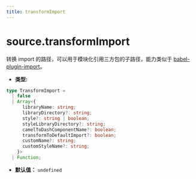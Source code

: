 ```yaml
---
title: transformImport
---
```


# source.transformImport

转换 import 的路径，可以用于模块化引用三方包的子路径，能力类似于 [babel-plugin-import](https://www.npmjs.com/package/babel-plugin-import)。

- **类型:**

```ts
type TransformImport =
  | false
  | Array<{
      libraryName: string;
      libraryDirectory?: string;
      style?: string | boolean;
      styleLibraryDirectory?: string;
      camelToDashComponentName?: boolean;
      transformToDefaultImport?: boolean;
      customName?: string;
      customStyleName?: string;
    }>
  | Function;
```

- **默认值：** `undefined`


<RsbuildConfig configName="source.transformImport" />
